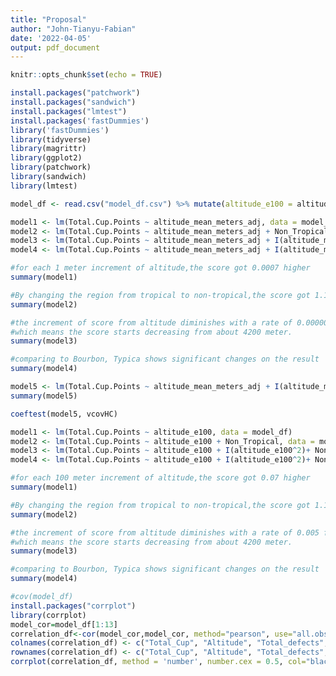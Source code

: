 ```yaml
---
title: "Proposal"
author: "John-Tianyu-Fabian"
date: '2022-04-05'
output: pdf_document
---
```


```r
knitr::opts_chunk$set(echo = TRUE)
```


```r
install.packages("patchwork")
install.packages("sandwich")
install.packages("lmtest")
install.packages('fastDummies')
library('fastDummies')
library(tidyverse)
library(magrittr)
library(ggplot2)
library(patchwork)
library(sandwich)
library(lmtest)
```

```r
model_df <- read.csv("model_df.csv") %>% mutate(altitude_e100 = altitude_mean_meters_adj / 100)
```

```r
model1 <- lm(Total.Cup.Points ~ altitude_mean_meters_adj, data = model_df)
model2 <- lm(Total.Cup.Points ~ altitude_mean_meters_adj + Non_Tropical, data = model_df)
model3 <- lm(Total.Cup.Points ~ altitude_mean_meters_adj + I(altitude_mean_meters_adj^2)+ Non_Tropical , data = model_df)
model4 <- lm(Total.Cup.Points ~ altitude_mean_meters_adj + I(altitude_mean_meters_adj^2)+ Non_Tropical + model_df$variety_adj_Bourbon + model_df$variety_adj_Catuai + model_df$variety_adj_Caturra + model_df$variety_adj_Typica + model_df$variety_adj_Yellow.Bourbon , data = model_df)

#for each 1 meter increment of altitude,the score got 0.0007 higher
summary(model1)

#By changing the region from tropical to non-tropical,the score got 1.13 lower
summary(model2)

#the increment of score from altitude diminishes with a rate of 0.0000005 for each 1 meter change.
#which means the score starts decreasing from about 4200 meter.
summary(model3)

#comparing to Bourbon, Typica shows significant changes on the result
summary(model4)

model5 <- lm(Total.Cup.Points ~ altitude_mean_meters_adj + I(altitude_mean_meters_adj^2)+ Non_Tropical + model_df$Processing.Method_Washed...Wet + model_df$Processing.Method_Semi.washed...Semi.pulped + model_df$Processing.Method_Pulped.natural...honey + model_df$Processing.Method_Other , data = model_df)
summary(model5)

coeftest(model5, vcovHC)
```


```r
model1 <- lm(Total.Cup.Points ~ altitude_e100, data = model_df)
model2 <- lm(Total.Cup.Points ~ altitude_e100 + Non_Tropical, data = model_df)
model3 <- lm(Total.Cup.Points ~ altitude_e100 + I(altitude_e100^2)+ Non_Tropical , data = model_df)
model4 <- lm(Total.Cup.Points ~ altitude_e100 + I(altitude_e100^2)+ Non_Tropical + variety_adj , data = model_df)

#for each 100 meter increment of altitude,the score got 0.07 higher
summary(model1)

#By changing the region from tropical to non-tropical,the score got 1.13 lower
summary(model2)

#the increment of score from altitude diminishes with a rate of 0.005 for each 100 meter change.
#which means the score starts decreasing from about 4200 meter.
summary(model3)

#comparing to Bourbon, Typica shows significant changes on the result
summary(model4)
```



```r
#cov(model_df)
install.packages("corrplot")
library(corrplot)
model_cor=model_df[1:13]
correlation_df<-cor(model_cor,model_cor, method="pearson", use="all.obs")
colnames(correlation_df) <- c("Total_Cup", "Altitude", "Total_defects", "Processing_Other", "Processing_Pulped", "Processing_Semi_Washed", "Processing_Washed", "Variety_Bourbon", "Variety_Catuai", "Variety_Caturra", "Variety_Typica", "Variety_Yellow", "Non_Tropical")
rownames(correlation_df) <- c("Total_Cup", "Altitude", "Total_defects", "Processing_Other", "Processing_Pulped", "Processing_Semi_Washed", "Processing_Washed", "Variety_Bourbon", "Variety_Catuai", "Variety_Caturra", "Variety_Typica", "Variety_Yellow", "Non_Tropical")
corrplot(correlation_df, method = 'number', number.cex = 0.5, col="black",tl.cex = 0.5, tl.offset = 1)


```






